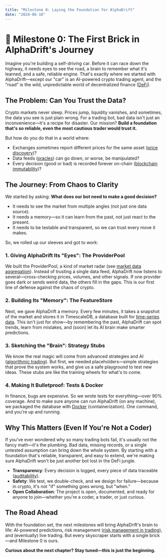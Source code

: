 ```yaml
---
title: "Milestone 0: Laying the Foundation for AlphaDrift"
date: "2024-06-10"
---
```



# 🚀 Milestone 0: The First Brick in AlphaDrift's Journey

Imagine you're building a self-driving car. Before it can race down the highway, it needs eyes to see the road, a brain to remember what it's learned, and a safe, reliable engine. That's exactly where we started with AlphaDrift—except our "car" is an AI-powered crypto trading agent, and the "road" is the wild, unpredictable world of decentralized finance ([DeFi](https://en.wikipedia.org/wiki/Decentralized_finance)).

## The Problem: Can You Trust the Data?

Crypto markets never sleep. Prices jump, liquidity vanishes, and sometimes, the data you see is just plain wrong. For a trading bot, bad data isn't just an inconvenience—it's a recipe for disaster. Our mission? **Build a foundation that's so reliable, even the most cautious trader would trust it.**

But how do you do that in a world where:
- Exchanges sometimes report different prices for the same asset ([price discovery](https://www.investopedia.com/terms/p/pricediscovery.asp))?
- Data feeds ([oracles](https://chain.link/education/blockchain-oracles)) can go down, or worse, be manipulated?
- Every decision (good or bad) is recorded forever on-chain ([blockchain immutability](https://www.investopedia.com/terms/b/blockchain.asp))?

## The Journey: From Chaos to Clarity

We started by asking: **What does our bot need to make a good decision?**

- It needs to see the market from multiple angles (not just one data source).
- It needs a memory—so it can learn from the past, not just react to the present.
- It needs to be testable and transparent, so we can trust every move it makes.

So, we rolled up our sleeves and got to work:

### 1. Giving AlphaDrift Its "Eyes": The ProviderPool

We built the <Highlight>ProviderPool</Highlight>, a kind of market radar (see [market data aggregation](https://www.investopedia.com/terms/m/market-data.asp)). Instead of trusting a single data feed, AlphaDrift now listens to several—cross-checking prices, volumes, and other signals. If one provider goes dark or sends weird data, the others fill in the gaps. This is our first line of defense against the chaos of crypto.

### 2. Building Its "Memory": The FeatureStore

Next, we gave AlphaDrift a memory. Every few minutes, it takes a snapshot of the market and stores it in <Highlight>TimescaleDB</Highlight>, a database built for [time-series data](https://en.wikipedia.org/wiki/Time_series_database). This isn't just for show—by remembering the past, AlphaDrift can spot trends, learn from mistakes, and (soon) let its AI brain make smarter predictions.

### 3. Sketching the "Brain": Strategy Stubs

We know the real magic will come from advanced strategies and AI ([algorithmic trading](https://www.investopedia.com/terms/a/algorithmictrading.asp)). But first, we needed placeholders—simple strategies that prove the system works, and give us a safe playground to test new ideas. These stubs are like the training wheels for what's to come.

### 4. Making It Bulletproof: Tests & Docker

In finance, bugs are expensive. So we wrote tests for everything—over 90% coverage. And to make sure anyone can run AlphaDrift (on any machine), we packaged the database with <a href="https://www.docker.com/resources/what-container/" target="_blank">Docker</a> (containerization). One command, and you're up and running.

## Why This Matters (Even If You're Not a Coder)

If you've ever wondered why so many trading bots fail, it's usually not the fancy math—it's the plumbing. Bad data, missing records, or a single untested assumption can bring down the whole system. By starting with a foundation that's reliable, transparent, and easy to extend, we're making sure AlphaDrift won't be just another bot lost in the DeFi jungle.

- **Transparency**: Every decision is logged, every piece of data traceable ([auditability](https://en.wikipedia.org/wiki/Audit_trail)).
- **Safety**: We test, we double-check, and we design for failure—because in crypto, it's not "if" something goes wrong, but "when."
- **Open Collaboration**: The project is open, documented, and ready for anyone to join—whether you're a coder, a trader, or just curious.

## The Road Ahead

With the foundation set, the next milestones will bring AlphaDrift's brain to life: AI-powered predictions, risk management ([risk management in trading](https://www.investopedia.com/terms/r/riskmanagement.asp)), and (eventually) live trading. But every skyscraper starts with a single brick—and Milestone 0 is ours.

**Curious about the next chapter? Stay tuned—this is just the beginning.**
